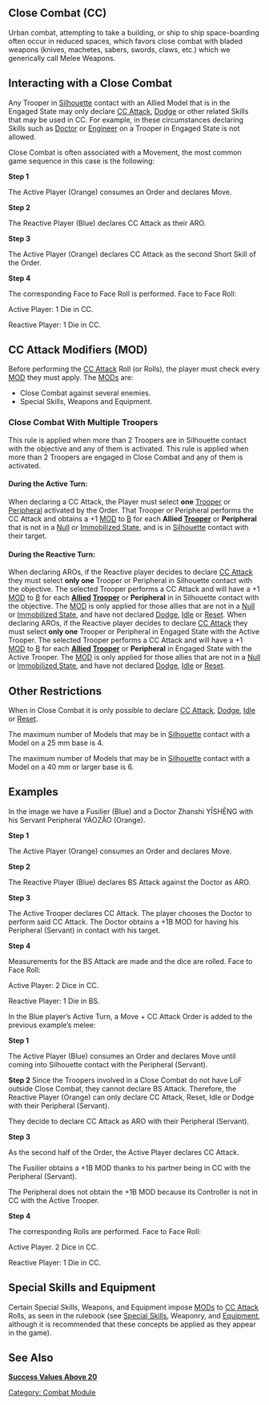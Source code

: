 {{section-combat-module}}


== Close Combat (CC) ==

Urban combat, attempting to take a building, or ship to ship space-boarding often occur in reduced spaces, which favors close combat with bladed weapons (knives, machetes, sabers, swords, claws, etc.) which we generically call Melee Weapons.


== Interacting with a Close Combat ==

Any Trooper in [[Silhouette]] contact with an Allied Model that is in the Engaged State may only declare [[CC Attack]], [[Dodge]] or other related Skills that may be used in CC. For example, in these circumstances declaring Skills such as [[Doctor]] or [[Engineer]] on a Trooper in Engaged State is not allowed.


{{greybox-start | Movement Sequence and CC}}
Close Combat is often associated with a Movement, the most common game sequence in this case is the following:


'''Step 1'''

The Active Player (Orange) consumes an Order and declares Move.  
{{image | name=eng-movement-and-cc-1-1024.jpg | style=512border }}


'''Step 2'''

The Reactive Player (Blue) declares CC Attack as their ARO.  
{{image | name=eng-movement-and-cc-2-1024.jpg | style=512border }}


'''Step 3'''

The Active Player (Orange) declares CC Attack as the second Short Skill of the Order. 
{{image | name=eng-movement-and-cc-3_v2-1024.jpg | style=512border }}


'''Step 4'''

The corresponding Face to Face Roll is performed. Face to Face Roll:

Active Player: 1 Die in CC.

Reactive Player: 1 Die in CC.
{{image | name=eng-movement-and-cc-4_v2-1024.jpg | style=512border }}
{{greybox-end}}


== CC Attack Modifiers (MOD) ==

Before performing the [[CC Attack]] Roll (or Rolls), the player must check every [[MOD]] they must apply. The [[MODs]] are:

*Close Combat against several enemies.
*Special Skills, Weapons and Equipment.


=== Close Combat With Multiple Troopers ===

{{update | PDF 2.1, July 2023}}
This rule is applied when more than 2 Troopers are {{erratahighlight}}in Silhouette contact with the objective{{erratahighlight-end}} and any of them is activated.
{{update-end}}
{{original}}
This rule is applied when more than 2 Troopers are {{originalhighlight}}engaged in Close Combat{{originalhighlight-end}} and any of them is activated. 
{{original-end}}

==== During the Active Turn: ====

When declaring a CC Attack, the Player must select '''one''' [[Trooper]] or [[Peripheral]] activated by the Order. That Trooper or Peripheral performs the CC Attack and obtains a +1 [[MOD]] to [[B]] for each '''Allied [[Trooper]]''' or '''Peripheral''' that is not in a [[Null]] or [[Immobilized State]], and is in [[Silhouette]] contact with their target.


==== During the Reactive Turn: ====

{{update | PDF 2.1, July 2023}}
When declaring AROs, if the Reactive player decides to declare [[CC Attack]] they must select '''only one''' Trooper or Peripheral in {{erratahighlight}}Silhouette contact with the objective{{erratahighlight-end}}. The selected Trooper performs a CC Attack and will have a +1 [[MOD]] to [[B]] for each '''[[Allied]] [[Trooper]]''' or '''Peripheral''' in {{erratahighlight}}in Silhouette contact with the objective{{erratahighlight-end}}. The [[MOD]] is only applied for those allies that are not in a [[Null]] or [[Immobilized State]], and have not declared [[Dodge]], [[Idle]] or [[Reset]].
{{update-end}}
{{original}}
When declaring AROs, if the Reactive player decides to declare [[CC Attack]] they must select '''only one''' Trooper or Peripheral in {{originalhighlight}}Engaged State with the Active Trooper{{originalhighlight-end}}. The selected Trooper performs a CC Attack and will have a +1 [[MOD]] to [[B]] for each '''[[Allied]] [[Trooper]]''' or '''Peripheral''' in {{originalhighlight}}Engaged State with the Active Trooper{{originalhighlight-end}}. The [[MOD]] is only applied for those allies that are not in a [[Null]] or [[Immobilized State]], and have not declared [[Dodge]], [[Idle]] or [[Reset]].
{{original-end}}


== Other Restrictions ==
When in Close Combat it is only possible to declare [[CC Attack]], [[Dodge]], [[Idle]] or [[Reset]]. 

The maximum number of Models that may be in [[Silhouette]] contact with a Model on a 25 mm base is 4.

The maximum number of Models that may be in [[Silhouette]] contact with a Model on a 40 mm or larger base is 6.


== Examples ==
{{greybox-start | Close Combat Against Several Enemies, Active Turn}}
In the image we have a Fusilier (Blue) and a Doctor Zhanshi YĪSHĒNG with his Servant Peripheral YÁOZĂO (Orange).


'''Step 1'''

The Active Player (Orange) consumes an Order and declares Move. 
{{image | name=eng-cc-several-enemies-active-1_v2.jpg | style=512border }}


'''Step 2'''

The Reactive Player (Blue) declares BS Attack against the Doctor as ARO. 
{{image | name=eng-cc-several-enemies-active-2.jpg | style=512border }}


'''Step 3'''

The Active Trooper declares CC Attack. The player chooses the Doctor to perform said CC Attack. The Doctor obtains a +1B MOD for having his Peripheral (Servant) in contact with his target. 
{{image | name=eng-cc-several-enemies-active-3_v2.jpg | style=512border }}


'''Step 4'''

Measurements for the BS Attack are made and the dice are rolled. Face to Face Roll:

Active Player: 2 Dice in CC. 

Reactive Player: 1 Die in BS.
{{image | name=eng-cc-several-enemies-active-4_v2.jpg | style=512border }}
{{greybox-end}}


{{greybox-start | Close Combat Against Several Enemies, Reactive Turn}}
In the Blue player’s Active Turn, a Move + CC Attack Order is added to the previous example’s melee:


'''Step 1'''

The Active Player (Blue) consumes an Order and declares Move until coming into Silhouette contact with the Peripheral (Servant).
{{image | name=eng-cc-several-enemies-reactive-1.jpg | style=512border }}


'''Step 2'''
Since the Troopers involved in a Close Combat do not have LoF outside Close Combat, they cannot declare BS Attack. Therefore, the Reactive Player (Orange) can only declare CC Attack, Reset, Idle or Dodge with their Peripheral (Servant).

They decide to declare CC Attack as ARO with their Peripheral (Servant).
{{image | name=eng-cc-several-enemies-reactive-2.jpg | style=512border }}


'''Step 3'''

As the second half of the Order, the Active Player declares CC Attack. 

The Fusilier obtains a +1B MOD thanks to his partner being in CC with the Peripheral (Servant). 

The Peripheral does not obtain the +1B MOD because its Controller is not in CC with the Active Trooper. 
{{image | name=eng-cc-several-enemies-reactive-3.jpg | style=512border }}


'''Step 4'''

The corresponding Rolls are performed. Face to Face Roll:

Active Player. 2 Dice in CC. 

Reactive Player: 1 Die in CC.
{{image | name=eng-cc-several-enemies-reactive-4.jpg | style=512border }}
{{greybox-end}}


== Special Skills and Equipment ==

Certain Special Skills, Weapons, and Equipment impose [[MODs]] to [[CC Attack]] Rolls, as seen in the rulebook (see [[Special Skills]], Weaponry, and [[Equipment]], although it is recommended that these concepts be applied as they appear in the game).


== See Also ==

'''[[Rolls#Success_Values_Above_20 | Success Values Above 20 ]]'''


{{section-combat-module}}




[[Category: Combat Module]]